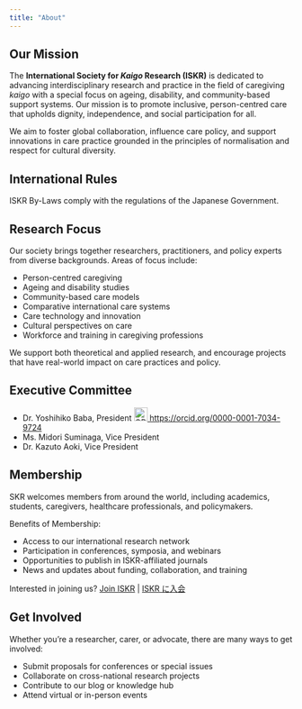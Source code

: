```yaml
---
title: "About"
---
```


## Our Mission

The **International Society for *Kaigo* Research (ISKR)** is dedicated to advancing interdisciplinary research and practice in the field of caregiving *kaigo* with a special focus on ageing, disability, and community-based support systems. Our mission is to promote inclusive, person-centred care that upholds dignity, independence, and social participation for all.

We aim to foster global collaboration, influence care policy, and support innovations in care practice grounded in the principles of normalisation and respect for cultural diversity.

## International Rules

ISKR By-Laws comply with the regulations of the Japanese Government.

## Research Focus

Our society brings together researchers, practitioners, and policy experts from diverse backgrounds. Areas of focus include:

- Person-centred caregiving
- Ageing and disability studies
- Community-based care models
- Comparative international care systems
- Care technology and innovation
- Cultural perspectives on care
- Workforce and training in caregiving professions

We support both theoretical and applied research, and encourage projects that have real-world impact on care practices and policy.

## Executive Committee

- Dr. Yoshihiko Baba, President <a href="https://orcid.org/0000-0001-7034-9724" aria-label="View ORCID record"><img src="orcid.svg" width=24 height=24 alt="ORCID iD"/> https://orcid.org/0000-0001-7034-9724</a>
- Ms. Midori Suminaga, Vice President
- Dr. Kazuto Aoki, Vice President

## Membership

SKR welcomes members from around the world, including academics, students, caregivers, healthcare professionals, and policymakers.

Benefits of Membership:

- Access to our international research network
- Participation in conferences, symposia, and webinars
- Opportunities to publish in ISKR-affiliated journals
- News and updates about funding, collaboration, and training

Interested in joining us? [Join ISKR](https://gkb.jp/s/iskr/application) | [ISKR に入会](https://gkb.jp/s/iskr/application)

## Get Involved

Whether you're a researcher, carer, or advocate, there are many ways to get involved:

- Submit proposals for conferences or special issues
- Collaborate on cross-national research projects
- Contribute to our blog or knowledge hub
- Attend virtual or in-person events
